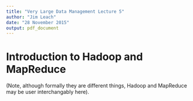 ```yaml
---
title: "Very Large Data Management Lecture 5"
author: "Jim Leach"
date: "28 November 2015"
output: pdf_document
---
```


# Introduction to Hadoop and MapReduce

(Note, although formally they are different things, Hadoop and MapReduce may be user interchangably here).